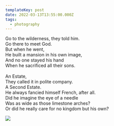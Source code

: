 ```yaml
---
templateKey: post
date: 2022-03-13T13:55:00.000Z
tags:
  - photography
---
```

Go to the wilderness, they told him.<br/>
Go there to meet God.<br/>
But when he went,<br/>
He built a mansion in his own image,<br/>
And no one stayed his hand<br/>
When he sacrificed all their sons.<br/><br/>
An Estate,<br/>
They called it in polite company.<br/>
A Second Estate.<br/>
He always fancied himself French, after all.<br/>
Did he imagine the eye of a needle<br/>
Was as wide as those limestone arches?<br/>
Or did he really care for no kingdom but his own?

![](../../assets/photos/20220313-IMG_1126.jpg)
